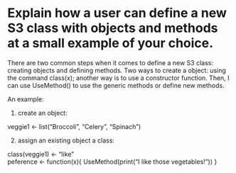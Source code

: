 # Explain how a user can define a new S3 class with objects and methods at a small example of your choice. 

There are two common steps when it comes to define a new S3 class: creating  objects and defining methods. Two ways to create a object: using the command class(x); another way is to use a constructor function. Then, I can use UseMethod() to use the generic methods or define new methods. 

An example: 

1. create an object: 

veggie1 <- list("Broccoli", "Celery", "Spinach")

2. assign an existing object a class: 

class(veggie1) <- "like"  
peference <- function(x){
  UseMethod(print("I like those vegetables!"))
}
